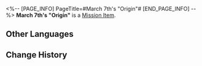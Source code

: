 <%-- [PAGE_INFO]
PageTitle=#March 7th's "Origin"#
[END_PAGE_INFO] --%>
{{Item Infobox
|id          = 140311
|image       = Item March 7th's Origin.png{{subst:void|<!--$UPLOAD:<<SpriteOutput/ItemFigures/140311.png>-<Item March 7th's Origin.png>-<Item Icons>>-->}}
|type        = Mission Item
|invCategory = Missions
|rarity      = 3
|effect      = 
|description = The Light Cone gifted by the Garden of Recollection to March 7th. The memory sealed within is none other than her "origin."
}}
{{Description|''"An eagle borne on mighty wings will never miss the cliffs it once fell from, and a full-mast ship will never miss the beach where she once ran aground.<br />And you, my child, know that the past is as intangible as a hazy mirage.<br />But everything you are experiencing right now will surely be etched in stone by those who come after."''}}
'''March 7th's "Origin"''' is a [[Mission Item]].

==Other Languages==
{{Other Languages
|en   = March 7th's "Origin"
|zhs  = 三月七的「起点」
|zht  = 三月七的「起點」
|ja   = 三月なのかの「出発点」
|ko   = Mar. 7th의 「시작점」
|es   = "Origen" de Siete de Marzo
|fr   = «&nbsp;Les origines&nbsp;» de March&nbsp;7th
|ru   = Отправная точка Март 7
|th   = "จุดเริ่มต้น" ของ March 7th
|vi   = "Điểm Xuất Phát" Của March 7th
|de   = „Ursprung“ von 7. März
|id   = March 7th's "Origin"
|pt   = "Origem" de 7 de Março
}}

==Change History==
{{Change History|1.3}}